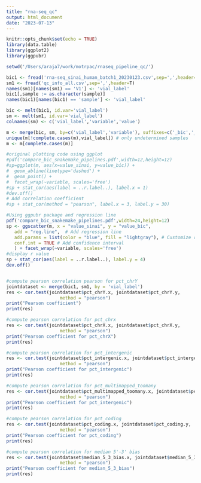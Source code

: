 ```yaml
---
title: "rna-seq_qc"
output: html_document
date: "2023-07-13"
---
```


```r
knitr::opts_chunk$set(echo = TRUE)
library(data.table)
library(ggplot2)
library(ggpubr)
```


```r
setwd('/Users/araja7/work/motrpac/rnaseq_pipeline_qc/')

bic1 <- fread('rna-seq_sinai_human_batch1_20230123.csv',sep=',',header=T)
sm1 <- fread('qc_info_all.csv',sep=',',header=T)
names(sm1)[names(sm1) == 'V1'] <- 'vial_label'
bic1[,sample := as.character(sample)]
names(bic1)[names(bic1) == 'sample'] <- 'vial_label'

bic <- melt(bic1, id.var='vial_label')
sm <- melt(sm1, id.var='vial_label')
colnames(sm) <- c('vial_label','variable','value')

m <- merge(bic, sm, by=c('vial_label','variable'), suffixes=c('_bic','_sinai'), all.y=T)
unique(m[!complete.cases(m),vial_label]) # only undetermined samples
m <- m[complete.cases(m)]

#original plotting code using ggplot
#pdf('compare_bic_snakemake_pipelines.pdf',width=12,height=12)
#sp=ggplot(m, aes(x=value_sinai, y=value_bic)) +
#  geom_abline(linetype='dashed') +
#  geom_point() +
#  facet_wrap(~variable, scales='free')
#sp + stat_cor(aes(label = ..r.label..), label.x = 1)
#dev.off()
# Add correlation coefficient
#sp + stat_cor(method = "pearson", label.x = 3, label.y = 30)

#Using ggpubr package and regression line
pdf('compare_bic_snakemake_pipelines.pdf',width=24,height=12)
sp <- ggscatter(m, x = "value_sinai", y = "value_bic",
   add = "reg.line",  # Add regression line
   add.params = list(color = "blue", fill = "lightgray"), # Customize reg. line
   conf.int = TRUE # Add confidence interval
   ) + facet_wrap(~variable, scales='free')
#display r value 
sp + stat_cor(aes(label = ..r.label..), label.y = 4)
dev.off()



```

```r
#compute pearson correlation pearson for pct_chrY
jointdataset <- merge(bic1, sm1, by = 'vial_label')
res <- cor.test(jointdataset$pct_chrY.x, jointdataset$pct_chrY.y, 
                    method = "pearson")
print("Pearson coefficient")
print(res)

#compute pearson correlation for pct_chrx
res <- cor.test(jointdataset$pct_chrX.x, jointdataset$pct_chrX.y, 
                    method = "pearson")
print("Pearson coefficient for pct_chrX")
print(res)

#compute pearson correlation for pct_intergenic
res <- cor.test(jointdataset$pct_intergenic.x, jointdataset$pct_intergenic.y, 
                    method = "pearson")
print("Pearson coefficient for pct_intergenic")
print(res)

#compute pearson correlation for pct_multimapped_toomany
res <- cor.test(jointdataset$pct_multimapped_toomany.x, jointdataset$pct_multimapped_toomany.y, 
                    method = "pearson")
print("Pearson coefficient for pct_intergenic")
print(res)

#compute pearson correlation for pct_coding
res <- cor.test(jointdataset$pct_coding.x, jointdataset$pct_coding.y, 
                    method = "pearson")
print("Pearson coefficient for pct_coding")
print(res)

#compute pearson correlation for median 5'-3' bias
res <- cor.test(jointdataset$median_5_3_bias.x, jointdataset$median_5_3_bias.y, 
                    method = "pearson")
print("Pearson coefficient for median_5_3_bias")
print(res)
```


